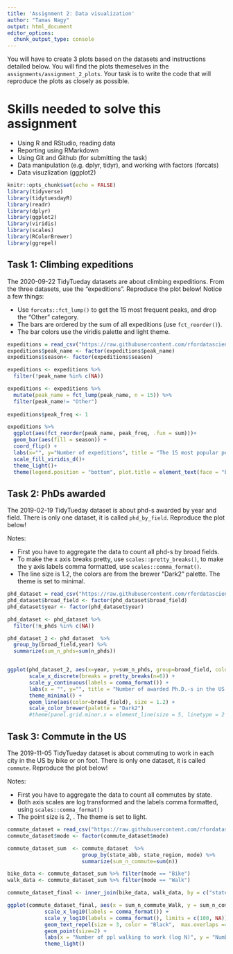 ```yaml
---
title: 'Assignment 2: Data visualization'
author: "Tamas Nagy"
output: html_document
editor_options: 
  chunk_output_type: console
---
```


You will have to create 3 plots based on the datasets and instructions detailed below. You will find the plots themeselves in the `assignments/assignment_2_plots`. Your task is to write the code that will reproduce the plots as closely as possible.

# Skills needed to solve this assignment

-   Using R and RStudio, reading data
-   Reporting using RMarkdown
-   Using Git and Github (for submitting the task)
-   Data manipulation (e.g. dplyr, tidyr), and working with factors (forcats)
-   Data visuzlization (ggplot2)

```r
knitr::opts_chunk$set(echo = FALSE)
library(tidyverse)
library(tidytuesdayR)
library(readr)
library(dplyr)
library(ggplot2)
library(viridis)
library(scales)
library(RColorBrewer)
library(ggrepel)
```

## Task 1: Climbing expeditions

The 2020-09-22 TidyTueday datasets are about climbing expeditions. From the three datasets, use the "expeditions". Reproduce the plot below! Notice a few things:

-   Use `forcats::fct_lump()` to get the 15 most frequent peaks, and drop the "Other" category.
-   The bars are ordered by the sum of all expeditions (use `fct_reorder()`).
-   The bar colors use the viridis palette and light theme.

```r
expeditions = read_csv("https://raw.githubusercontent.com/rfordatascience/tidytuesday/master/data/2020/2020-09-22/expeditions.csv")
expeditions$peak_name <- factor(expeditions$peak_name)
expeditions$season<- factor(expeditions$season)
```

```r
expeditions <- expeditions %>% 
  filter(!peak_name %in% c(NA))

expeditions <- expeditions %>%
  mutate(peak_name = fct_lump(peak_name, n = 15)) %>%
  filter(peak_name!= "Other")
  
expeditions$peak_freq <- 1

expeditions %>%
  ggplot(aes(fct_reorder(peak_name, peak_freq, .fun = sum)))+ 
  geom_bar(aes(fill = season)) + 
  coord_flip() +
  labs(x="", y="Number of expeditions", title = "The 15 most popular peaks stacked by season of expedition") +
  scale_fill_viridis_d()+
  theme_light()+
  theme(legend.position = "bottom", plot.title = element_text(face = "bold")) 
```

## Task 2: PhDs awarded

The 2019-02-19 TidyTueday dataset is about phd-s awarded by year and field. There is only one dataset, it is called `phd_by_field`. Reproduce the plot below!

Notes:

-   First you have to aggregate the data to count all phd-s by broad fields.
-   To make the x axis breaks pretty, use `scales::pretty_breaks()`, to make the y axis labels comma formatted, use `scales::comma_format()`.
-   The line size is 1.2, the colors are from the brewer "Dark2" palette. The theme is set to minimal.

```r
phd_dataset = read_csv("https://raw.githubusercontent.com/rfordatascience/tidytuesday/master/data/2019/2019-02-19/phd_by_field.csv")
phd_dataset$broad_field <- factor(phd_dataset$broad_field)
phd_dataset$year <- factor(phd_dataset$year)

phd_dataset <- phd_dataset %>% 
  filter(!n_phds %in% c(NA))

phd_dataset_2 <- phd_dataset  %>% 
  group_by(broad_field,year) %>% 
  summarize(sum_n_phds=sum(n_phds))


ggplot(phd_dataset_2, aes(x=year, y=sum_n_phds, group=broad_field, color=broad_field))+ 
       scale_x_discrete(breaks = pretty_breaks(n=6)) +
       scale_y_continuous(labels = comma_format()) +
       labs(x = "", y="", title = "Number of awarded Ph.D.-s in the US by year", color= "Broad field")+ 
       theme_minimal() +
       geom_line(aes(color=broad_field), size = 1.2) +
       scale_color_brewer(palette = "Dark2")
       #theme(panel.grid.minor.x = element_line(size = 5, linetype = 2 ))
```

## Task 3: Commute in the US

The 2019-11-05 TidyTueday dataset is about commuting to work in each city in the US by bike or on foot. There is only one dataset, it is called `commute`. Reproduce the plot below!

Notes:

-   First you have to aggregate the data to count all commutes by state.
-   Both axis scales are log transformed and the labels comma formatted, using `scales::comma_format()`
-   The point size is 2, . The theme is set to light.

```r
commute_dataset = read_csv("https://raw.githubusercontent.com/rfordatascience/tidytuesday/master/data/2019/2019-11-05/commute.csv")
commute_dataset$mode <- factor(commute_dataset$mode)

commute_dataset_sum  <- commute_dataset  %>% 
                        group_by(state_abb, state_region, mode) %>% 
                        summarize(sum_n_commute=sum(n))

bike_data <- commute_dataset_sum %>% filter(mode == "Bike")
walk_data <- commute_dataset_sum %>% filter(mode == "Walk")

commute_dataset_final <- inner_join(bike_data, walk_data, by = c("state_abb", "state_region") , suffix = c("_Bike", "_Walk"))

ggplot(commute_dataset_final, aes(x = sum_n_commute_Walk, y = sum_n_commute_Bike, color = state_region, label = state_abb)) +     
            scale_x_log10(labels = comma_format()) + 
            scale_y_log10(labels = comma_format(), limits = c(100, NA)) +
            geom_text_repel(size = 3, color = "Black",  max.overlaps =4) +
            geom_point(size=2) + 
            labs(x = "Number of ppl walking to work (log N)", y = "Number of ppl biking to work (log N)", color = "State Region") +
            theme_light()
```
